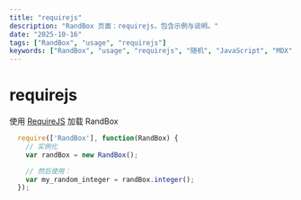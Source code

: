 ```yaml
---
title: "requirejs"
description: "RandBox 页面：requirejs，包含示例与说明。"
date: "2025-10-16"
tags: ["RandBox", "usage", "requirejs"]
keywords: ["RandBox", "usage", "requirejs", "随机", "JavaScript", "MDX"]
---
```


# requirejs

使用 <a href="http://requirejs.org">RequireJS</a> 加载 RandBox

```js
  require(['RandBox'], function(RandBox) {
    // 实例化
    var randBox = new RandBox();

    // 然后使用：
    var my_random_integer = randBox.integer();
  });
```
